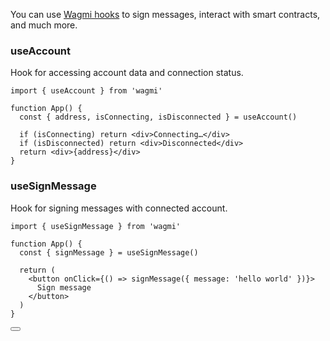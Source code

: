 
You can use [Wagmi hooks](https://wagmi.sh/react/hooks/useAccount) to sign messages, interact with smart contracts, and much more.

### useAccount

Hook for accessing account data and connection status.

```tsx
import { useAccount } from 'wagmi'

function App() {
  const { address, isConnecting, isDisconnected } = useAccount()

  if (isConnecting) return <div>Connecting…</div>
  if (isDisconnected) return <div>Disconnected</div>
  return <div>{address}</div>
}
```

### useSignMessage

Hook for signing messages with connected account.

```tsx
import { useSignMessage } from 'wagmi'

function App() {
  const { signMessage } = useSignMessage()

  return (
    <button onClick={() => signMessage({ message: 'hello world' })}>
      Sign message
    </button>
  )
}
```

<Button name="Learn More" url="https://wagmi.sh/react/hooks/useReadContract" />